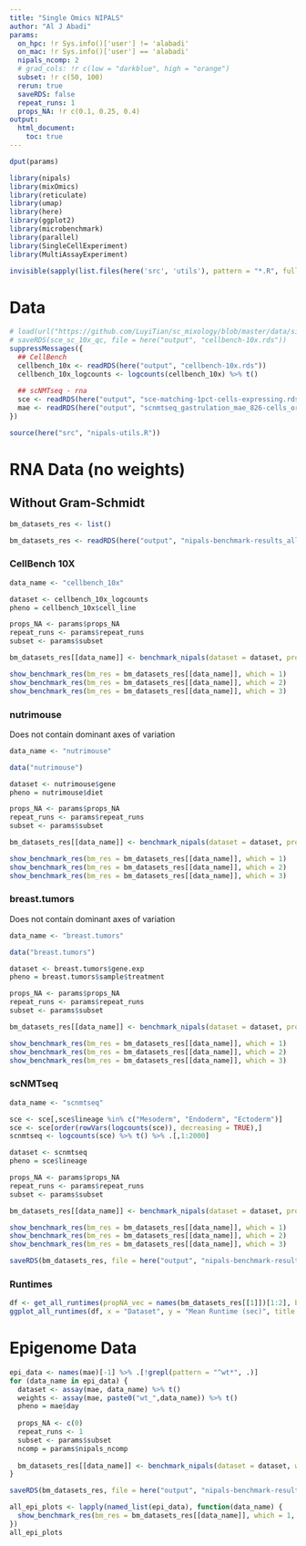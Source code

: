 ```yaml
---
title: "Single Omics NIPALS"
author: "Al J Abadi"
params:
  on_hpc: !r Sys.info()['user'] != 'alabadi'
  on_mac: !r Sys.info()['user'] == 'alabadi'
  nipals_ncomp: 2
  # grad_cols: !r c(low = "darkblue", high = "orange")
  subset: !r c(50, 100)
  rerun: true
  saveRDS: false
  repeat_runs: 1
  props_NA: !r c(0.1, 0.25, 0.4)
output:
  html_document:
    toc: true
---
```


```r
dput(params)
```

```r
library(nipals)
library(mixOmics)
library(reticulate)
library(umap)
library(here)
library(ggplot2)
library(microbenchmark)
library(parallel)
library(SingleCellExperiment)
library(MultiAssayExperiment)

invisible(sapply(list.files(here('src', 'utils'), pattern = "*.R", full.names = TRUE), source))
```

# Data

```r
# load(url("https://github.com/LuyiTian/sc_mixology/blob/master/data/sincell_with_class.RData?raw=true"))
# saveRDS(sce_sc_10x_qc, file = here("output", "cellbench-10x.rds"))
suppressMessages({
  ## CellBench
  cellbench_10x <- readRDS(here("output", "cellbench-10x.rds"))
  cellbench_10x_logcounts <- logcounts(cellbench_10x) %>% t()
  
  ## scNMTseq - rna
  sce <- readRDS(here("output", "sce-matching-1pct-cells-expressing.rds"))
  mae <- readRDS(here("output", "scnmtseq_gastrulation_mae_826-cells_orderedFeatures.rds"))
})

```

```r
source(here("src", "nipals-utils.R"))
```

# RNA Data (no weights)

## Without Gram-Schmidt

```r
bm_datasets_res <- list()
```

```r
bm_datasets_res <- readRDS(here("output", "nipals-benchmark-results_all-datasets_no-gramschmidt.rds"))
```

### CellBench 10X

```r
data_name <- "cellbench_10x"
```

```r
dataset <- cellbench_10x_logcounts
pheno = cellbench_10x$cell_line

props_NA <- params$props_NA
repeat_runs <- params$repeat_runs
subset <- params$subset

bm_datasets_res[[data_name]] <- benchmark_nipals(dataset = dataset, props = props_NA, pheno = pheno, subset = subset)
```

```r
show_benchmark_res(bm_res = bm_datasets_res[[data_name]], which = 1)
show_benchmark_res(bm_res = bm_datasets_res[[data_name]], which = 2)
show_benchmark_res(bm_res = bm_datasets_res[[data_name]], which = 3)
```

### nutrimouse

Does not contain dominant axes of variation

```r
data_name <- "nutrimouse"
```


```r
data("nutrimouse")

dataset <- nutrimouse$gene
pheno = nutrimouse$diet

props_NA <- params$props_NA
repeat_runs <- params$repeat_runs
subset <- params$subset

bm_datasets_res[[data_name]] <- benchmark_nipals(dataset = dataset, props = props_NA, pheno = pheno, subset = subset)
```

```r
show_benchmark_res(bm_res = bm_datasets_res[[data_name]], which = 1)
show_benchmark_res(bm_res = bm_datasets_res[[data_name]], which = 2)
show_benchmark_res(bm_res = bm_datasets_res[[data_name]], which = 3)
```

### breast.tumors

Does not contain dominant axes of variation

```r
data_name <- "breast.tumors"
```

```r
data("breast.tumors")

dataset <- breast.tumors$gene.exp
pheno = breast.tumors$sample$treatment

props_NA <- params$props_NA
repeat_runs <- params$repeat_runs
subset <- params$subset

bm_datasets_res[[data_name]] <- benchmark_nipals(dataset = dataset, props = props_NA, pheno = pheno, subset = subset)
```

```r
show_benchmark_res(bm_res = bm_datasets_res[[data_name]], which = 1)
show_benchmark_res(bm_res = bm_datasets_res[[data_name]], which = 2)
show_benchmark_res(bm_res = bm_datasets_res[[data_name]], which = 3)
```

### scNMTseq

```r
data_name <- "scnmtseq"
```

```r
sce <- sce[,sce$lineage %in% c("Mesoderm", "Endoderm", "Ectoderm")]
sce <- sce[order(rowVars(logcounts(sce)), decreasing = TRUE),]
scnmtseq <- logcounts(sce) %>% t() %>% .[,1:2000]

dataset <- scnmtseq
pheno = sce$lineage

props_NA <- params$props_NA
repeat_runs <- params$repeat_runs
subset <- params$subset

bm_datasets_res[[data_name]] <- benchmark_nipals(dataset = dataset, props = props_NA, pheno = pheno, subset = subset)
```

```r
show_benchmark_res(bm_res = bm_datasets_res[[data_name]], which = 1)
show_benchmark_res(bm_res = bm_datasets_res[[data_name]], which = 2)
show_benchmark_res(bm_res = bm_datasets_res[[data_name]], which = 3)
```

```r
saveRDS(bm_datasets_res, file = here("output", "nipals-benchmark-results_all-datasets_no-gramschmidt.rds"))
```

### Runtimes

```r
df <- get_all_runtimes(propNA_vec = names(bm_datasets_res[[1]])[1:2], bm_res = bm_datasets_res)
ggplot_all_runtimes(df, x = "Dataset", y = "Mean Runtime (sec)", title = "NIPALS")
```


# Epigenome Data


```r
epi_data <- names(mae)[-1] %>% .[!grepl(pattern = "^wt*", .)]
for (data_name in epi_data) {
  dataset <- assay(mae, data_name) %>% t()
  weights <- assay(mae, paste0("wt_",data_name)) %>% t()
  pheno = mae$day
  
  props_NA <- c(0)
  repeat_runs <- 1
  subset <- params$subset
  ncomp = params$nipals_ncomp
  
  bm_datasets_res[[data_name]] <- benchmark_nipals(dataset = dataset, weights = weights, props = props_NA, pheno = pheno, subset = subset, ncomp = ncomp)
}
```

```r
saveRDS(bm_datasets_res, file = here("output", "nipals-benchmark-results_all-datasets.rds"))
```


```r
all_epi_plots <- lapply(named_list(epi_data), function(data_name) {
  show_benchmark_res(bm_res = bm_datasets_res[[data_name]], which = 1, empca = TRUE, subtitle = data_name)
})
all_epi_plots
```



